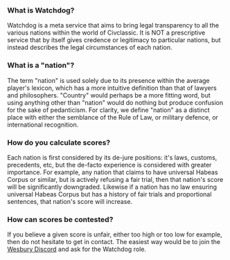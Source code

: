### What is Watchdog?

Watchdog is a meta service that aims to bring legal transparency to all the various nations within the world of
Civclassic. It is NOT a prescriptive service that by itself gives credence or legitimacy to particular nations, but
instead describes the legal circumstances of each nation.

### What is a "nation"?

The term "nation" is used solely due to its presence within the average player's lexicon, which has a more intuitive
definition than that of lawyers and philosophers. "Country" would perhaps be a more fitting word, but using anything
other than "nation" would do nothing but produce confusion for the sake of pedanticism. For clarity, we define "nation"
as a distinct place with either the semblance of the Rule of Law, or military defence, or international recognition.

### How do you calculate scores?

Each nation is first considered by its de-jure positions: it's laws, customs, precedents, etc, but the de-facto
experience is considered with greater importance. For example, any nation that claims to have universal Habeas Corpus or
similar, but is actively refusing a fair trial, then that nation's score will be significantly downgraded. Likewise if a
nation has no law ensuring universal Habeas Corpus but has a history of fair trials and proportional sentences, that
nation's score will increase.

### How can scores be contested?

If you believe a given score is unfair, either too high or too low for example, then do not hesitate to get in contact.
The easiest way would be to join the [Wesbury Discord](https://discord.gg/gwrEc2PhWT) and ask for the Watchdog role.
